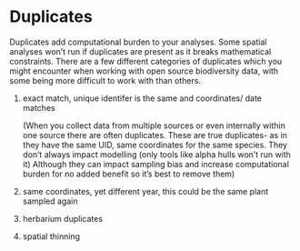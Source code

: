 # Duplicates

Duplicates add computational burden to your analyses. Some spatial analyses won't run if duplicates are present as it breaks mathematical constraints. There are a few different categories of duplicates which you might encounter when working with open source biodiversity data, with some being more difficult to work with than others.

1.  exact match, unique identifer is the same and coordinates/ date matches

    (When you collect data from multiple sources or even internally within one source there are often duplicates. These are true duplicates- as in they have the same UID, same coordinates for the same species. They don't always impact modelling (only tools like alpha hulls won't run with it) Although they can impact sampling bias and increase computational burden for no added benefit so it's best to remove them)

2.  same coordinates, yet different year, this could be the same plant sampled again

3.  herbarium duplicates

4.  spatial thinning
